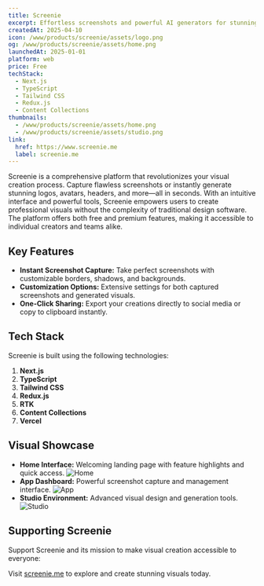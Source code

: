 ```yaml
---
title: Screenie
excerpt: Effortless screenshots and powerful AI generators for stunning visuals in seconds.
createdAt: 2025-04-10
icon: /www/products/screenie/assets/logo.png
og: /www/products/screenie/assets/home.png
launchedAt: 2025-01-01
platform: web
price: Free
techStack:
  - Next.js
  - TypeScript
  - Tailwind CSS
  - Redux.js
  - Content Collections
thumbnails:
  - /www/products/screenie/assets/home.png
  - /www/products/screenie/assets/studio.png
link:
  href: https://www.screenie.me
  label: screenie.me
---
```


Screenie is a comprehensive platform that revolutionizes your visual creation process. Capture flawless screenshots or instantly generate stunning logos, avatars, headers, and more—all in seconds. With an intuitive interface and powerful tools, Screenie empowers users to create professional visuals without the complexity of traditional design software. The platform offers both free and premium features, making it accessible to individual creators and teams alike.

## Key Features

- **Instant Screenshot Capture:** Take perfect screenshots with customizable borders, shadows, and backgrounds.
- **Customization Options:** Extensive settings for both captured screenshots and generated visuals.
- **One-Click Sharing:** Export your creations directly to social media or copy to clipboard instantly.

## Tech Stack

Screenie is built using the following technologies:

1. **Next.js**
2. **TypeScript**
3. **Tailwind CSS**
4. **Redux.js**
5. **RTK**
6. **Content Collections**
7. **Vercel**

## Visual Showcase

- **Home Interface:** Welcoming landing page with feature highlights and quick access. ![Home](./assets/home.png)
- **App Dashboard:** Powerful screenshot capture and management interface. ![App](./assets/app.png)
- **Studio Environment:** Advanced visual design and generation tools. ![Studio](./assets/studio.png)

## Supporting Screenie

Support Screenie and its mission to make visual creation accessible to everyone:

Visit [screenie.me](https://www.screenie.me) to explore and create stunning visuals today.
